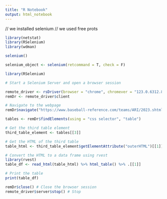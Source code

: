 ```yaml
---
title: "R Notebook"
output: html_notebook
---
```


// we installed selenium
// we used free prots


```r
library(netstat)
library(RSelenium)
library(wdman)
```

```r
selenium()
```

```r
selenium_object <- selenium(retcommand = T, check = F)
```



```r
library(RSelenium)

# Start a Selenium Server and open a browser session

remote_driver <- rsDriver(browser = "chrome", chromever = "123.0.6312.86", verbose = FALSE, port = 2154L)
remDr <- remote_driver$client

# Navigate to the webpage
remDr$navigate("https://www.baseball-reference.com/teams/ARI/2023.shtml")

```

```r
tables <- remDr$findElements(using = "css selector", "table")

# Get the third table element
third_table_element <- tables[[3]]

# Get the HTML of the third table
table_html <- third_table_element$getElementAttribute("outerHTML")[[1]]

# Convert the HTML to a data frame using rvest
library(rvest)
table_df <- read_html(table_html) %>% html_table() %>% .[[1]]

# Print the table
print(table_df)
```



```r
remDr$close() # Close the browser session
remote_driver$server$stop() # Stop

```
